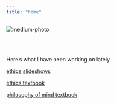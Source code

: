 ```yaml
---
title: "home"
---
```


![medium-photo](images/01.jpg) \


<br><br>


Here's what I have neen working on lately.

[ethics slideshows](https://gwmatthews.github.io/ethics-slideshows/)

[ethics textbook](https://gwmatthews.github.io/ethics/)

[philosophy of mind textbook](https://gwmatthews.github.io/minds/)